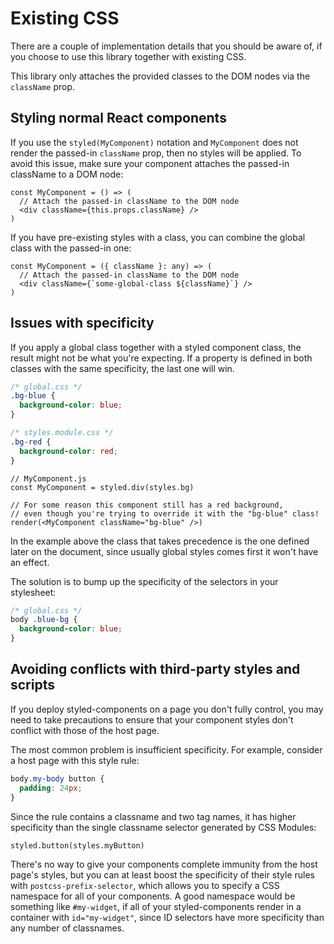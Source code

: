 # Existing CSS

There are a couple of implementation details that you should be aware of, if you choose to use this library together with existing CSS.

This library only attaches the provided classes to the DOM nodes via the `className` prop.

## Styling normal React components

If you use the `styled(MyComponent)` notation and `MyComponent` does not render the passed-in `className` prop, then no styles will be applied. To avoid this issue, make sure your component attaches the passed-in className to a DOM node:

```tsx
const MyComponent = () => (
  // Attach the passed-in className to the DOM node
  <div className={this.props.className} />
)
```

If you have pre-existing styles with a class, you can combine the global class with the passed-in one:

```tsx
const MyComponent = ({ className }: any) => (
  // Attach the passed-in className to the DOM node
  <div className={`some-global-class ${className}`} />
)
```

## Issues with specificity

If you apply a global class together with a styled component class, the result might not be what you're expecting. If a property is defined in both classes with the same specificity, the last one will win.

```css
/* global.css */
.bg-blue {
  background-color: blue;
}
```

```css
/* styles.module.css */
.bg-red {
  background-color: red;
}
```

```tsx
// MyComponent.js
const MyComponent = styled.div(styles.bg)

// For some reason this component still has a red background,
// even though you're trying to override it with the "bg-blue" class!
render(<MyComponent className="bg-blue" />)
```

In the example above the class that takes precedence is the one defined later on the document, since usually global styles comes first it won't have an effect.

The solution is to bump up the specificity of the selectors in your stylesheet:

```css
/* global.css */
body .blue-bg {
  background-color: blue;
}
```

## Avoiding conflicts with third-party styles and scripts

If you deploy styled-components on a page you don't fully control, you may need to take precautions to ensure that your component styles don't conflict with those of the host page.

The most common problem is insufficient specificity. For example, consider a host page with this style rule:

```css
body.my-body button {
  padding: 24px;
}
```

Since the rule contains a classname and two tag names, it has higher specificity than the single classname selector generated by CSS Modules:

```tsx
styled.button(styles.myButton)
```

There's no way to give your components complete immunity from the host page's styles, but you can at least boost the specificity of their style rules with `postcss-prefix-selector`, which allows you to specify a CSS namespace for all of your components. A good namespace would be something like `#my-widget`, if all of your styled-components render in a container with `id="my-widget"`, since ID selectors have more specificity than any number of classnames.
